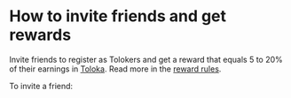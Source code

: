 # How to invite friends and get rewards

Invite friends to register as Tolokers and get a reward that equals 5 to 20% of their earnings in [Toloka](http://toloka.yandex.com/). Read more in the [reward rules](./referal-rules).

To invite a friend:
